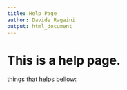 ```yaml
---
title: Help Page
author: Davide Ragaini
output: html_document
---
```


# This is a help page.

things that helps bellow:
